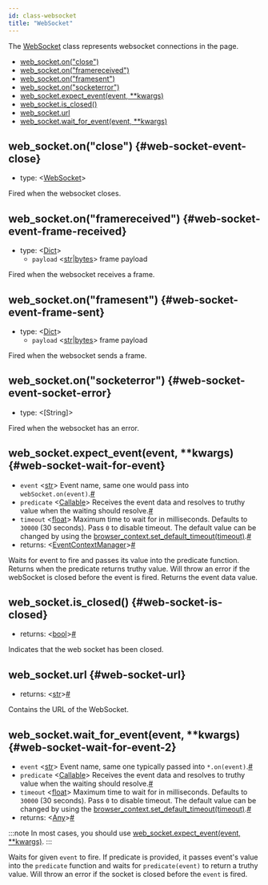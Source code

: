```yaml
---
id: class-websocket
title: "WebSocket"
---
```


The [WebSocket] class represents websocket connections in the page.


- [web_socket.on("close")](./api/class-websocket.mdx#web-socket-event-close)
- [web_socket.on("framereceived")](./api/class-websocket.mdx#web-socket-event-frame-received)
- [web_socket.on("framesent")](./api/class-websocket.mdx#web-socket-event-frame-sent)
- [web_socket.on("socketerror")](./api/class-websocket.mdx#web-socket-event-socket-error)
- [web_socket.expect_event(event, **kwargs)](./api/class-websocket.mdx#web-socket-wait-for-event)
- [web_socket.is_closed()](./api/class-websocket.mdx#web-socket-is-closed)
- [web_socket.url](./api/class-websocket.mdx#web-socket-url)
- [web_socket.wait_for_event(event, **kwargs)](./api/class-websocket.mdx#web-socket-wait-for-event-2)

## web_socket.on("close") {#web-socket-event-close}
- type: &#60;[WebSocket]&#62;

Fired when the websocket closes.

## web_socket.on("framereceived") {#web-socket-event-frame-received}
- type: &#60;[Dict]&#62;
  - `payload` &#60;[str]|[bytes]&#62; frame payload

Fired when the websocket receives a frame.

## web_socket.on("framesent") {#web-socket-event-frame-sent}
- type: &#60;[Dict]&#62;
  - `payload` &#60;[str]|[bytes]&#62; frame payload

Fired when the websocket sends a frame.

## web_socket.on("socketerror") {#web-socket-event-socket-error}
- type: &#60;[String]&#62;

Fired when the websocket has an error.

## web_socket.expect_event(event, **kwargs) {#web-socket-wait-for-event}
- `event`<a aria-hidden="true" tabindex="-1" class="list-anchor-link" id="web-socket-event-param-event"/> &#60;[str]&#62; Event name, same one would pass into `webSocket.on(event)`.<a href="#web-socket-event-param-event" class="list-anchor">#</a>
- `predicate`<a aria-hidden="true" tabindex="-1" class="list-anchor-link" id="web-socket-predicate-param-predicate"/> &#60;[Callable]&#62; Receives the event data and resolves to truthy value when the waiting should resolve.<a href="#web-socket-predicate-param-predicate" class="list-anchor">#</a>
- `timeout`<a aria-hidden="true" tabindex="-1" class="list-anchor-link" id="web-socket-timeout-param-timeout"/> &#60;[float]&#62; Maximum time to wait for in milliseconds. Defaults to `30000` (30 seconds). Pass `0` to disable timeout. The default value can be changed by using the [browser_context.set_default_timeout(timeout)](./api/class-browsercontext.mdx#browser-context-set-default-timeout).<a href="#web-socket-timeout-param-timeout" class="list-anchor">#</a>
- returns:<a aria-hidden="true" tabindex="-1" class="list-anchor-link" id="web-socket-wait-for-event-return"/> &#60;[EventContextManager]&#62;<a href="#web-socket-wait-for-event-return" class="list-anchor">#</a>

Waits for event to fire and passes its value into the predicate function. Returns when the predicate returns truthy value. Will throw an error if the webSocket is closed before the event is fired. Returns the event data value.

## web_socket.is_closed() {#web-socket-is-closed}
- returns:<a aria-hidden="true" tabindex="-1" class="list-anchor-link" id="web-socket-is-closed-return"/> &#60;[bool]&#62;<a href="#web-socket-is-closed-return" class="list-anchor">#</a>

Indicates that the web socket has been closed.

## web_socket.url {#web-socket-url}
- returns:<a aria-hidden="true" tabindex="-1" class="list-anchor-link" id="web-socket-url-return"/> &#60;[str]&#62;<a href="#web-socket-url-return" class="list-anchor">#</a>

Contains the URL of the WebSocket.

## web_socket.wait_for_event(event, **kwargs) {#web-socket-wait-for-event-2}
- `event`<a aria-hidden="true" tabindex="-1" class="list-anchor-link" id="web-socket-event-param-event"/> &#60;[str]&#62; Event name, same one typically passed into `*.on(event)`.<a href="#web-socket-event-param-event" class="list-anchor">#</a>
- `predicate`<a aria-hidden="true" tabindex="-1" class="list-anchor-link" id="web-socket-predicate-param-predicate"/> &#60;[Callable]&#62; Receives the event data and resolves to truthy value when the waiting should resolve.<a href="#web-socket-predicate-param-predicate" class="list-anchor">#</a>
- `timeout`<a aria-hidden="true" tabindex="-1" class="list-anchor-link" id="web-socket-timeout-param-timeout"/> &#60;[float]&#62; Maximum time to wait for in milliseconds. Defaults to `30000` (30 seconds). Pass `0` to disable timeout. The default value can be changed by using the [browser_context.set_default_timeout(timeout)](./api/class-browsercontext.mdx#browser-context-set-default-timeout).<a href="#web-socket-timeout-param-timeout" class="list-anchor">#</a>
- returns:<a aria-hidden="true" tabindex="-1" class="list-anchor-link" id="web-socket-wait-for-event-2-return"/> &#60;[Any]&#62;<a href="#web-socket-wait-for-event-2-return" class="list-anchor">#</a>

:::note
In most cases, you should use [web_socket.expect_event(event, **kwargs)](./api/class-websocket.mdx#web-socket-wait-for-event).
:::

Waits for given `event` to fire. If predicate is provided, it passes event's value into the `predicate` function and waits for `predicate(event)` to return a truthy value. Will throw an error if the socket is closed before the `event` is fired.

[Accessibility]: ./api/class-accessibility.mdx "Accessibility"
[Browser]: ./api/class-browser.mdx "Browser"
[BrowserContext]: ./api/class-browsercontext.mdx "BrowserContext"
[BrowserType]: ./api/class-browsertype.mdx "BrowserType"
[CDPSession]: ./api/class-cdpsession.mdx "CDPSession"
[ConsoleMessage]: ./api/class-consolemessage.mdx "ConsoleMessage"
[Dialog]: ./api/class-dialog.mdx "Dialog"
[Download]: ./api/class-download.mdx "Download"
[ElementHandle]: ./api/class-elementhandle.mdx "ElementHandle"
[Error]: ./api/class-error.mdx "Error"
[FileChooser]: ./api/class-filechooser.mdx "FileChooser"
[Frame]: ./api/class-frame.mdx "Frame"
[JSHandle]: ./api/class-jshandle.mdx "JSHandle"
[Keyboard]: ./api/class-keyboard.mdx "Keyboard"
[Mouse]: ./api/class-mouse.mdx "Mouse"
[Page]: ./api/class-page.mdx "Page"
[Playwright]: ./api/class-playwright.mdx "Playwright"
[Request]: ./api/class-request.mdx "Request"
[Response]: ./api/class-response.mdx "Response"
[Route]: ./api/class-route.mdx "Route"
[Selectors]: ./api/class-selectors.mdx "Selectors"
[TimeoutError]: ./api/class-timeouterror.mdx "TimeoutError"
[Touchscreen]: ./api/class-touchscreen.mdx "Touchscreen"
[Tracing]: ./api/class-tracing.mdx "Tracing"
[Video]: ./api/class-video.mdx "Video"
[WebSocket]: ./api/class-websocket.mdx "WebSocket"
[Worker]: ./api/class-worker.mdx "Worker"
[Element]: https://developer.mozilla.org/en-US/docs/Web/API/element "Element"
[EvaluationArgument]: ./core-concepts.mdx#evaluation-argument "EvaluationArgument"
[Promise]: https://developer.mozilla.org/en-US/docs/Web/JavaScript/Reference/Global_Objects/Promise "Promise"
[iterator]: https://developer.mozilla.org/en-US/docs/Web/JavaScript/Reference/Iteration_protocols "Iterator"
[origin]: https://developer.mozilla.org/en-US/docs/Glossary/Origin "Origin"
[selector]: https://developer.mozilla.org/en-US/docs/Web/CSS/CSS_Selectors "selector"
[Serializable]: https://developer.mozilla.org/en-US/docs/Web/JavaScript/Reference/Global_Objects/JSON/stringify#Description "Serializable"
[UIEvent.detail]: https://developer.mozilla.org/en-US/docs/Web/API/UIEvent/detail "UIEvent.detail"
[UnixTime]: https://en.wikipedia.org/wiki/Unix_time "Unix Time"
[xpath]: https://developer.mozilla.org/en-US/docs/Web/XPath "xpath"

[Any]: https://docs.python.org/3/library/typing.html#typing.Any "Any"
[bool]: https://docs.python.org/3/library/stdtypes.html "bool"
[bytes]: https://docs.python.org/3/library/stdtypes.html#bytes "bytes"
[Callable]: https://docs.python.org/3/library/typing.html#typing.Callable "Callable"
[EventContextManager]: https://docs.python.org/3/reference/datamodel.html#context-managers "Event context manager"
[EventEmitter]: https://pyee.readthedocs.io/en/latest/#pyee.BaseEventEmitter "EventEmitter"
[Exception]: https://docs.python.org/3/library/exceptions.html#Exception "Exception"
[Dict]: https://docs.python.org/3/library/typing.html#typing.Dict "Dict"
[float]: https://docs.python.org/3/library/stdtypes.html#numeric-types-int-float-complex "float"
[int]: https://docs.python.org/3/library/stdtypes.html#numeric-types-int-float-complex "int"
[List]: https://docs.python.org/3/library/typing.html#typing.List "List"
[NoneType]: https://docs.python.org/3/library/constants.html#None "None"
[Pattern]: https://docs.python.org/3/library/re.html "Pattern"
[URL]: https://en.wikipedia.org/wiki/URL "URL"
[pathlib.Path]: https://realpython.com/python-pathlib/ "pathlib.Path"
[str]: https://docs.python.org/3/library/stdtypes.html#text-sequence-type-str "str"
[Union]: https://docs.python.org/3/library/typing.html#typing.Union "Union"

[all available image tags]: https://mcr.microsoft.com/v2/playwright/tags/list "all available image tags"
[Docker Hub]: https://hub.docker.com/_/microsoft-playwright "Docker Hub"
[Dockerfile.focal]: https://github.com/microsoft/playwright/blob/master/utils/docker/Dockerfile.focal "Dockerfile.focal"